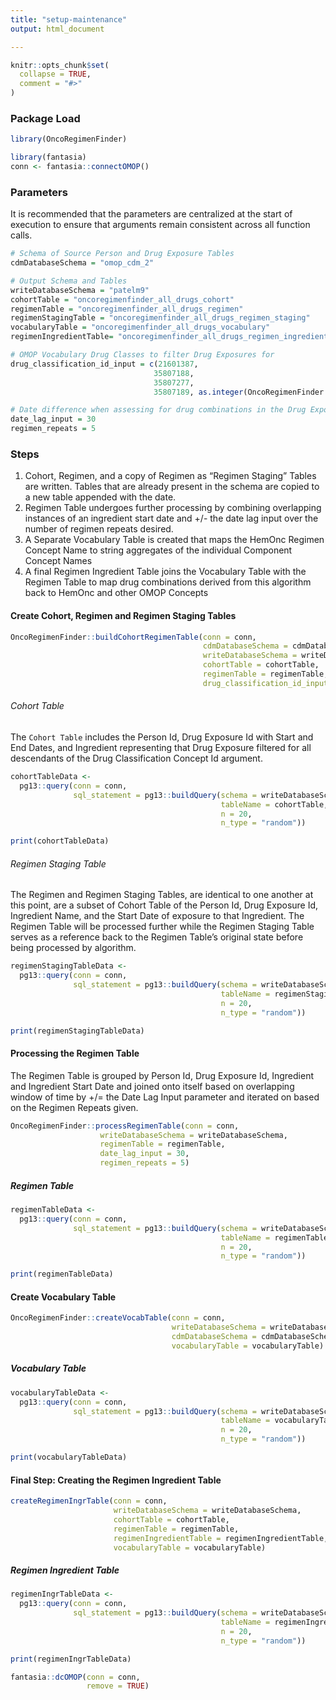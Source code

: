 ```yaml
---
title: "setup-maintenance"
output: html_document

---
```


```r
knitr::opts_chunk$set(
  collapse = TRUE,
  comment = "#>"
)
```

### Package Load

```r
library(OncoRegimenFinder)
```

```r
library(fantasia)
conn <- fantasia::connectOMOP()
```

### Parameters  
It is recommended that the parameters are centralized at the start of execution to ensure that arguments remain consistent across all function calls.  

```r
# Schema of Source Person and Drug Exposure Tables
cdmDatabaseSchema = "omop_cdm_2"

# Output Schema and Tables
writeDatabaseSchema = "patelm9"
cohortTable = "oncoregimenfinder_all_drugs_cohort"
regimenTable = "oncoregimenfinder_all_drugs_regimen"
regimenStagingTable = "oncoregimenfinder_all_drugs_regimen_staging"
vocabularyTable = "oncoregimenfinder_all_drugs_vocabulary"
regimenIngredientTable= "oncoregimenfinder_all_drugs_regimen_ingredients"

# OMOP Vocabulary Drug Classes to filter Drug Exposures for
drug_classification_id_input = c(21601387,
                                35807188,
                                35807277,
                                35807189, as.integer(OncoRegimenFinder::topclasses$cancer_drug_category_concept_id))

# Date difference when assessing for drug combinations in the Drug Exposures table
date_lag_input = 30
regimen_repeats = 5

```

### Steps  
1. Cohort, Regimen, and a copy of Regimen as "Regimen Staging" Tables are written. Tables that are already present in the schema are copied to a new table appended with the date.  
1. Regimen Table undergoes further processing by combining overlapping instances of an ingredient start date and +/- the date lag input over the number of regimen repeats desired.  
1. A Separate Vocabulary Table is created that maps the HemOnc Regimen Concept Name to string aggregates of the individual Component Concept Names  
1. A final Regimen Ingredient Table joins the Vocabulary Table with the Regimen Table to map drug combinations derived from this algorithm back to HemOnc and other OMOP Concepts  

#### Create Cohort, Regimen and Regimen Staging Tables

```r

OncoRegimenFinder::buildCohortRegimenTable(conn = conn,
                                           cdmDatabaseSchema = cdmDatabaseSchema,
                                           writeDatabaseSchema = writeDatabaseSchema,
                                           cohortTable = cohortTable,
                                           regimenTable = regimenTable,
                                           drug_classification_id_input = drug_classification_id_input)
```

###### Cohort Table  
The `Cohort Table` includes the Person Id, Drug Exposure Id with Start and End Dates, and Ingredient representing that Drug Exposure filtered for all descendants of the Drug Classification Concept Id argument.  

```r

cohortTableData <-
  pg13::query(conn = conn,
              sql_statement = pg13::buildQuery(schema = writeDatabaseSchema,
                                               tableName = cohortTable,
                                               n = 20,
                                               n_type = "random"))

print(cohortTableData)

```

###### Regimen Staging Table  
The Regimen and Regimen Staging Tables, are identical to one another at this point, are a subset of Cohort Table of the Person Id, Drug Exposure Id, Ingredient Name, and the Start Date of exposure to that Ingredient. The Regimen Table will be processed further while the Regimen Staging Table serves as a reference back to the Regimen Table's original state before being processed by algorithm.   

```r

regimenStagingTableData <-
  pg13::query(conn = conn,
              sql_statement = pg13::buildQuery(schema = writeDatabaseSchema,
                                               tableName = regimenStagingTable,
                                               n = 20,
                                               n_type = "random"))

print(regimenStagingTableData)

```

#### Processing the Regimen Table  
The Regimen Table is grouped by Person Id, Drug Exposure Id, Ingredient and Ingredient Start Date and joined onto itself based on overlapping window of time by +/= the Date Lag Input parameter and iterated on based on the Regimen Repeats given.  

```r

OncoRegimenFinder::processRegimenTable(conn = conn,
                    writeDatabaseSchema = writeDatabaseSchema,
                    regimenTable = regimenTable,
                    date_lag_input = 30,
                    regimen_repeats = 5)

```

##### Regimen Table  

```r

regimenTableData <-
  pg13::query(conn = conn,
              sql_statement = pg13::buildQuery(schema = writeDatabaseSchema,
                                               tableName = regimenTable,
                                               n = 20,
                                               n_type = "random"))

print(regimenTableData)

```

#### Create Vocabulary Table  

```r

OncoRegimenFinder::createVocabTable(conn = conn,
                                    writeDatabaseSchema = writeDatabaseSchema,
                                    cdmDatabaseSchema = cdmDatabaseSchema,
                                    vocabularyTable = vocabularyTable)

```

##### Vocabulary Table 

```r

vocabularyTableData <-
  pg13::query(conn = conn,
              sql_statement = pg13::buildQuery(schema = writeDatabaseSchema,
                                               tableName = vocabularyTable,
                                               n = 20,
                                               n_type = "random"))

print(vocabularyTableData)

```

#### Final Step: Creating the Regimen Ingredient Table   

```r
createRegimenIngrTable(conn = conn,
                       writeDatabaseSchema = writeDatabaseSchema,
                       cohortTable = cohortTable,
                       regimenTable = regimenTable,
                       regimenIngredientTable = regimenIngredientTable,
                       vocabularyTable = vocabularyTable)
```

##### Regimen Ingredient Table  

```r
regimenIngrTableData <-
  pg13::query(conn = conn,
              sql_statement = pg13::buildQuery(schema = writeDatabaseSchema,
                                               tableName = regimenIngredientTable,
                                               n = 20,
                                               n_type = "random"))

print(regimenIngrTableData)

```


```r
fantasia::dcOMOP(conn = conn,
                 remove = TRUE)
```

